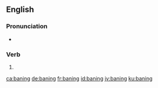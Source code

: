 ==English==

===Pronunciation===
* {{IPA|/ˈbeɪnɪŋ/|lang=en}}

===Verb===
{{head|en|present participle}}

# {{present participle of|bane|lang=en|nocat=1}}

[[ca:baning]]
[[de:baning]]
[[fr:baning]]
[[id:baning]]
[[jv:baning]]
[[ku:baning]]